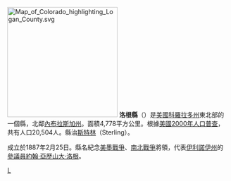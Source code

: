 {{Otheruses|洛根縣|subject=美國科羅拉多州的一個縣|other=同名的縣}}
[[File:Map_of_Colorado_highlighting_Logan_County.svg|250px]]
'''洛根縣'''（{{lang-en|Logan County}}）是[[美國|美國]][[科羅拉多州|科羅拉多州]]東北部的一個縣，北鄰[[內布拉斯加州|內布拉斯加州]]。面積4,778平方公里。根據[[美國2000年人口普查|美國2000年人口普查]]，共有人口20,504人。縣治[[斯特林_(科羅拉多州)|斯特林]]（Sterling）。

成立於1887年2月25日。縣名紀念[[美墨戰爭|美墨戰爭]]、[[南北戰爭|南北戰爭]]將領，代表[[伊利諾伊州|伊利諾伊州]]的[[美國參議院|參議員]][[約翰·亞歷山大·洛根|約翰·亞歷山大·洛根]]。
{{洛根縣 (科羅拉多州)}}
{{Colorado}}

[[Category:科罗拉多州行政区划|L]]
